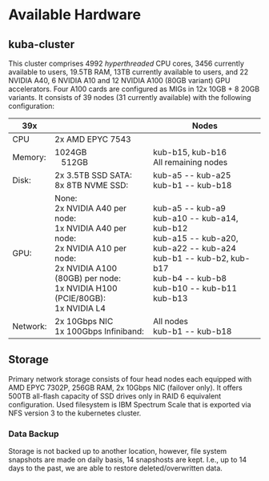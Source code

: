 # Available Hardware

## kuba-cluster

This cluster comprises 4992 *hyperthreaded* CPU cores, 3456 currently available to users, 19.5TB RAM, 13TB currently available to users, and 22 NVIDIA A40, 6 NVIDIA A10 and 12 NVIDIA A100 (80GB variant) GPU accelerators. Four A100 cards are configured as MIGs in 12x 10GB + 8 20GB variants. It consists of 39 nodes (31 currently available) with the following configuration:

<table>
  <thead>
    <tr>
      <th>39x</th>
      <th></th>
      <th>Nodes</th>
    </tr>
  </thead>
  <tbody>
    <tr>
      <td>CPU</td><td>2x AMD EPYC 7543</td>
    </tr>
    <tr>
      <td>Memory:</td><td>1024GB<br/>&nbsp;&nbsp;&nbsp;512GB</td><td>kub-b15, kub-b16<br/>All remaining nodes</td>
    </tr>
    <tr>
      <td>Disk:</td><td>2x 3.5TB SSD SATA:<br/>8x 8TB NVME SSD:</td><td>kub-a5 -- kub-a25<br/>kub-b1 -- kub-b18</td>
    </tr>
    <tr>
      <td>GPU:</td><td>None:<br/>2x NVIDIA A40 per node:<br/>1x NVIDIA A40 per node:<br/> 2x NVIDIA A10 per node:<br/>2x NVIDIA A100 (80GB) per node:<br/>1x NVIDIA H100 (PCIE/80GB):<br/>1x NVIDIA L4</td>
                   <td>kub-a5 -- kub-a9<br/>kub-a10 -- kub-a14, kub-b12<br/>kub-a15 -- kub-a20, kub-a22 -- kub-a24<br/>kub-b1 -- kub-b2, kub-b17<br/>kub-b4 -- kub-b8<br/>kub-b10 -- kub-b11<br/>kub-b13</td>
    </tr>
    <tr>
      <td>Network:</td><td>2x 10Gbps NIC<br/>1x 100Gbps Infiniband:</td><td>All nodes<br/>kub-b1 -- kub-b18</td>
    </tr>
  </tbody>
</table>

## Storage

Primary network storage consists of four head nodes each equipped with AMD EPYC 7302P, 256GB RAM, 2x 10Gbps NIC (failover only). It offers 500TB all-flash capacity of SSD drives only in RAID 6 equivalent configuration. Used filesystem is IBM Spectrum Scale that is exported via NFS version 3 to the kubernetes cluster.

### Data Backup

Storage is not backed up to another location, however, file system snapshots are made on daily basis, 14 snapshosts are kept. I.e., up to 14 days to the past, we are able to restore deleted/overwritten data.
